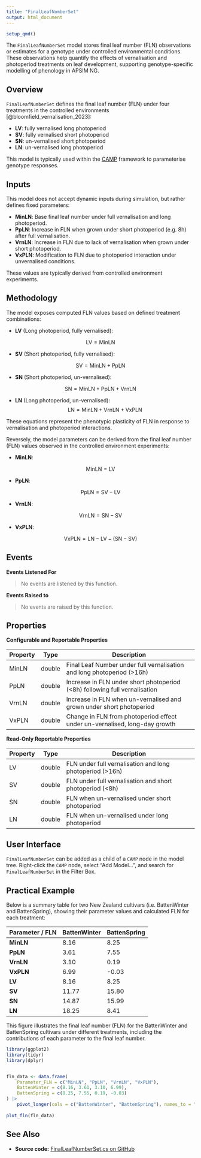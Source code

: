 ```yaml
---
title: "FinalLeafNumberSet"
output: html_document
---
```



```r
setup_qmd()
```

The `FinalLeafNumberSet` model stores final leaf number (FLN) observations or estimates for a genotype under controlled environmental conditions. These observations help quantify the effects of vernalisation and photoperiod treatments on leaf development, supporting genotype-specific modelling of phenology in APSIM NG.

## Overview

`FinalLeafNumberSet` defines the final leaf number (FLN) under four treatments in the controlled environments [@bloomfield_vernalisation_2023]:

* **LV**: fully vernalised long photoperiod
* **SV**: fully vernalised short photoperiod
* **SN**: un-vernalised short photoperiod
* **LN**: un-vernalised long photoperiod

This model is typically used within the [CAMP](CAMP.qmd)  framework to parameterise genotype responses.

## Inputs

This model does not accept dynamic inputs during simulation, but rather defines fixed parameters:

- **MinLN**: Base final leaf number under full vernalisation and long photoperiod.
- **PpLN**: Increase in FLN when grown under short photoperiod (e.g. 8h) after full vernalisation.
- **VrnLN**: Increase in FLN due to lack of vernalisation when grown under short photoperiod.
- **VxPLN**: Modification to FLN due to photoperiod interaction under unvernalised conditions.

These values are typically derived from controlled environment experiments.

## Methodology

The model exposes computed FLN values based on defined treatment combinations:

- **LV** (Long photoperiod, fully vernalised):  

$$ \text{LV} = \text{MinLN} $$

- **SV** (Short photoperiod, fully vernalised):  

$$ \text{SV} = \text{MinLN} + \text{PpLN} $$

- **SN** (Short photoperiod, un-vernalised):  

$$ \text{SN} = \text{MinLN} + \text{PpLN} + \text{VrnLN} $$

- **LN** (Long photoperiod, un-vernalised):  
$$ \text{LN} = \text{MinLN} + \text{VrnLN} + \text{VxPLN} $$

These equations represent the phenotypic plasticity of FLN in response to vernalisation and photoperiod interactions.

Reversely, the model parameters can be derived from the final leaf number (FLN) values observed in the controlled environment experiments:

- **MinLN**:  

$$ \text{MinLN} = \text{LV} $$ 

- **PpLN**:  

$$ \text{PpLN} = \text{SV} - \text{LV} $$

- **VrnLN**:  

$$ \text{VrnLN} = \text{SN} - \text{SV} $$

- **VxPLN**:

$$ \text{VxPLN} = \text{LN} - \text{LV} - \left(\text{SN} - \text{SV}\right) $$



## Events 

**Events Listened For**

> No events are listened by this function.

**Events Raised to**

> No events are raised by this function.

## Properties

**Configurable and Reportable Properties**

| Property    | Type   | Description                                                                 |
|-------------|--------|-----------------------------------------------------------------------------|
| MinLN       | double | Final Leaf Number under full vernalisation and long photoperiod (>16h)      |
| PpLN        | double | Increase in FLN under short photoperiod (<8h) following full vernalisation  |
| VrnLN       | double | Increase in FLN when un-vernalised and grown under short photoperiod        |
| VxPLN       | double | Change in FLN from photoperiod effect under un-vernalised, long-day growth  |

**Read-Only Reportable Properties**

| Property    | Type   | Description                                                                 |
|-------------|--------|-----------------------------------------------------------------------------|
| LV          | double | FLN under full vernalisation and long photoperiod (>16h)                    |
| SV          | double | FLN under full vernalisation and short photoperiod (<8h)                    |
| SN          | double | FLN when un-vernalised under short photoperiod                              |
| LN          | double | FLN when un-vernalised under long photoperiod                               |

## User Interface

`FinalLeafNumberSet` can be added as a child of a `CAMP` node in the model tree. Right-click the `CAMP` node, select "Add Model...", and search for `FinalLeafNumberSet` in the Filter Box.

## Practical Example


Below is a summary table for two New Zealand cultivars (i.e. BattenWinter and BattenSpring), showing their parameter values and calculated FLN for each treatment:

| Parameter / FLN | BattenWinter | BattenSpring |
|-----------------|--------------|--------------|
| **MinLN**       | 8.16         | 8.25         |
| **PpLN**        | 3.61         | 7.55         |
| **VrnLN**       | 3.10         | 0.19         |
| **VxPLN**       | 6.99         | -0.03        |
| **LV**          | 8.16         | 8.25         |
| **SV**          | 11.77        | 15.80        |
| **SN**          | 14.87        | 15.99        |
| **LN**          | 18.25        | 8.41         |


This figure illustrates the final leaf number (FLN) for the BattenWinter and BattenSpring cultivars under different treatments, including the contributions of each parameter to the final leaf number.

```r
library(ggplot2)
library(tidyr)
library(dplyr)


fln_data <- data.frame(
    Parameter_FLN = c("MinLN", "PpLN", "VrnLN", "VxPLN"),
    BattenWinter = c(8.16, 3.61, 3.10, 6.99),
    BattenSpring = c(8.25, 7.55, 0.19, -0.03)
) |> 
    pivot_longer(cols = c("BattenWinter", "BattenSpring"), names_to = "Cultivar", values_to = "FLN")
        
plot_fln(fln_data)
```



## See Also

* **Source code:** [FinalLeafNumberSet.cs on GitHub](http://github.com/APSIMInitiative/ApsimX/blob/master/Models/PMF/Phenology/CAMP/FinalLeafNumberSet.cs)
